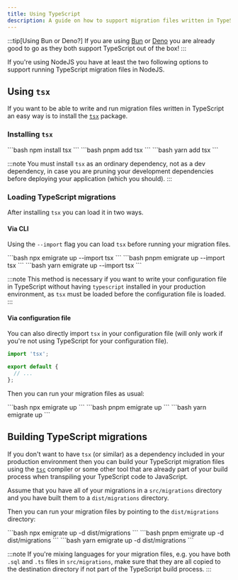 ```yaml
---
title: Using TypeScript
description: A guide on how to support migration files written in TypeScript
---
```



:::tip[Using Bun or Deno?]
If you are using [Bun](https://bun.sh) or [Deno](https://deno.land) you are already good to go as they both support TypeScript out of the box!
:::

If you're using NodeJS you have at least the two following options to support running TypeScript migration files in NodeJS.

## Using `tsx`

If you want to be able to write and run migration files written in TypeScript an easy way is to install the [`tsx`](https://github.com/privatenumber/tsx) package.

### Installing `tsx`

<Tabs>
  <TabItem label="npm">
    ```bash
    npm install tsx
    ```
  </TabItem>
  <TabItem label="pnpm">
    ```bash
    pnpm add tsx
    ```
  </TabItem>
  <TabItem label="yarn">
    ```bash
    yarn add tsx
    ```
  </TabItem>
</Tabs>

:::note
You must install `tsx` as an ordinary dependency, not as a dev dependency,
in case you are pruning your development dependencies before deploying your application (which you should).
:::

### Loading TypeScript migrations

After installing `tsx` you can load it in two ways.

#### Via CLI

Using the <Link href="/commands/up/#-i---import-module">`--import`</Link> flag you can load `tsx` before running your migration files.

<Tabs>
  <TabItem label="npm">
    ```bash
    npx emigrate up --import tsx
    ```
  </TabItem>
  <TabItem label="pnpm">
    ```bash
    pnpm emigrate up --import tsx
    ```
  </TabItem>
  <TabItem label="yarn">
    ```bash
    yarn emigrate up --import tsx
    ```
  </TabItem>
</Tabs>

:::note
This method is necessary if you want to write your configuration file in TypeScript without having `typescript` installed in your production environment, as `tsx` must be loaded before the configuration file is loaded.
:::

#### Via configuration file

You can also directly import `tsx` in your configuration file (will only work if you're not using TypeScript for your configuration file).

```js title="emigrate.config.js" {1}
import 'tsx';

export default {
  // ...
};
```

Then you can run your migration files as usual:

<Tabs>
  <TabItem label="npm">
    ```bash
    npx emigrate up
    ```
  </TabItem>
  <TabItem label="pnpm">
    ```bash
    pnpm emigrate up
    ```
  </TabItem>
  <TabItem label="yarn">
    ```bash
    yarn emigrate up
    ```
  </TabItem>
</Tabs>

## Building TypeScript migrations

If you don't want to have `tsx` (or similar) as a dependency included in your production environment then
you can build your TypeScript migration files using the [`tsc`](https://www.typescriptlang.org/docs/handbook/compiler-options.html) compiler or
some other tool that are already part of your build process when transpiling your TypeScript code to JavaScript.

Assume that you have all of your migrations in a `src/migrations` directory and you have built them to a `dist/migrations` directory.

Then you can run your migration files by pointing to the `dist/migrations` directory:

<Tabs>
  <TabItem label="npm">
    ```bash
    npx emigrate up -d dist/migrations
    ```
  </TabItem>
  <TabItem label="pnpm">
    ```bash
    pnpm emigrate up -d dist/migrations
    ```
  </TabItem>
  <TabItem label="yarn">
    ```bash
    yarn emigrate up -d dist/migrations
    ```
  </TabItem>
</Tabs>

:::note
If you're mixing languages for your migration files, e.g. you have both `.sql` and `.ts` files in `src/migrations`, make sure that they are all copied to the destination directory if not part of the TypeScript build process.
:::
